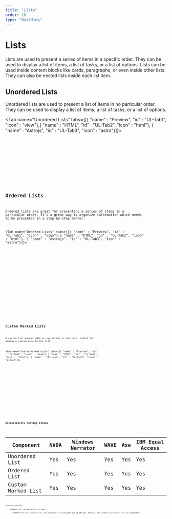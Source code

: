 ```yaml
---
title: "Lists"
order: 16
type: "Building"
---
```



# Lists

Lists are used to present a series of items in a specific order. They can be used to display a list of items, a list of tasks, or a list of options. Lists can be used inside content blocks like cards, paragraphs, or even inside other lists. They can also be nested lists inside each list item.

## Unordered Lists

Unordered lists are used to present a list of items in no particular order. They can be used to display a list of items, a list of tasks, or a list of options.

<Tab name="Unordered Lists" tabs={[{ "name" : "Preview", "id" : "UL-Tab1", "icon" : "view"},{ "name" : "HTML", "id" : "UL-Tab2", "icon" : "html"}, { "name" : "Astrojs", "id" : "UL-Tab3", "icon" : "astro"}]}>

<section id ="UL-Tab1-panel" role="tabpanel" data-role="tabpanel" aria-labelledby="UL-Tab1">
<div class="flex items-center justify-center p-6">
<UList />
</div>

</section>

<section id ="UL-Tab2-panel" role="tabpanel" data-role="tabpanel" aria-labelledby="UL-Tab2" class="hidden">

<Code code={UListCode} lang="html" wrap="true" data-pagefind-ignore />

</section>

<section id ="UL-Tab3-panel" role="tabpanel" data-role="tabpanel" aria-labelledby="UL-Tab3" class="hidden">

<Code
  code={UListCodeAstro}
  lang="astro"
  title="UList.astro"
  wrap="true"
  data-pagefind-ignore
/>

</section>

</Tab>

## Ordered Lists

Ordered lists are great for presenting a series of items in a particular order. It's a great way to organize information which needs to be presented in a step-by-step manner.

<Tab name="Ordered Lists" tabs={[{ "name" : "Preview", "id" : "OL-Tab1", "icon" : "view"},{ "name" : "HTML", "id" : "OL-Tab2", "icon" : "html"}, { "name" : "Astrojs", "id" : "OL-Tab3", "icon" : "astro"}]}>

<section id ="OL-Tab1-panel" role="tabpanel" data-role="tabpanel" aria-labelledby="OL-Tab1">
<div class="flex items-center justify-center p-6">
<OList />
</div>

</section>

<section id ="OL-Tab2-panel" role="tabpanel" data-role="tabpanel" aria-labelledby="OL-Tab2" class="hidden">

<Code code={OListCode} lang="html" wrap="true" data-pagefind-ignore />

</section>

<section id ="OL-Tab3-panel" role="tabpanel" data-role="tabpanel" aria-labelledby="OL-Tab3" class="hidden">

<Code
  code={OListCodeAstro}
  lang="astro"
  title="OList.astro"
  wrap="true"
  data-pagefind-ignore
/>

</section>

</Tab>

## Custom Marked Lists

A custom list marker adds an svg inline in the list. Useful for adding a custom icon to the list.

<Tab name="Custom Marked Lists" tabs={[{ "name" : "Preview", "id" : "CL-Tab1", "icon" : "view"},{ "name" : "HTML", "id" : "CL-Tab2", "icon" : "html"}, { "name" : "Astrojs", "id" : "CL-Tab3", "icon" : "astro"}]}>

<section id ="CL-Tab1-panel" role="tabpanel" data-role="tabpanel" aria-labelledby="CL-Tab1" >
<div class="flex w-full items-center justify-center p-6">
<CustomList />
</div>

</section>

<section id ="CL-Tab2-panel" role="tabpanel" data-role="tabpanel" aria-labelledby="CL-Tab2" class="hidden">

<Code code={CustomListCode} lang="html" wrap="true" data-pagefind-ignore />

</section>

<section id ="CL-Tab3-panel" role="tabpanel" data-role="tabpanel" aria-labelledby="CL-Tab3" class="hidden">

<Code
  code={CustomListCodeAstro}
  lang="astro"
  title="CustomList.astro"
  wrap="true"
  data-pagefind-ignore
/>

</section>

</Tab>

## Accessibility Testing Status

<TableWrapper>

| Component          | NVDA | Windows Narrator | WAVE | Axe | IBM Equal Access |
| ------------------ | ---- | ---------------- | ---- | --- | ---------------- |
| Unordered List     | Yes  | Yes              | Yes  | Yes | Yes              |
| Ordered List       | Yes  | Yes              | Yes  | Yes | Yes              |
| Custom Marked List | Yes  | Yes              | Yes  | Yes | Yes              |

</TableWrapper>
Since we use the `<ul>` element for the unordered list and `<ol>` element for the ordered list, the component is accessible out of the box. However, the custom list marker uses an accessible `<svg>` element by giving it the role of `img` and aria-labelled by `title`.
